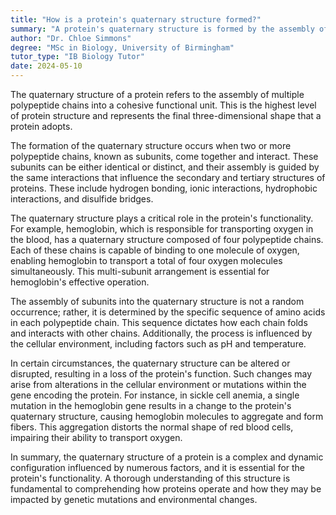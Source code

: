 ```yaml
---
title: "How is a protein's quaternary structure formed?"
summary: "A protein's quaternary structure is formed by the assembly of multiple polypeptide chains into a single functional unit."
author: "Dr. Chloe Simmons"
degree: "MSc in Biology, University of Birmingham"
tutor_type: "IB Biology Tutor"
date: 2024-05-10
---
```


The quaternary structure of a protein refers to the assembly of multiple polypeptide chains into a cohesive functional unit. This is the highest level of protein structure and represents the final three-dimensional shape that a protein adopts.

The formation of the quaternary structure occurs when two or more polypeptide chains, known as subunits, come together and interact. These subunits can be either identical or distinct, and their assembly is guided by the same interactions that influence the secondary and tertiary structures of proteins. These include hydrogen bonding, ionic interactions, hydrophobic interactions, and disulfide bridges.

The quaternary structure plays a critical role in the protein's functionality. For example, hemoglobin, which is responsible for transporting oxygen in the blood, has a quaternary structure composed of four polypeptide chains. Each of these chains is capable of binding to one molecule of oxygen, enabling hemoglobin to transport a total of four oxygen molecules simultaneously. This multi-subunit arrangement is essential for hemoglobin's effective operation.

The assembly of subunits into the quaternary structure is not a random occurrence; rather, it is determined by the specific sequence of amino acids in each polypeptide chain. This sequence dictates how each chain folds and interacts with other chains. Additionally, the process is influenced by the cellular environment, including factors such as pH and temperature.

In certain circumstances, the quaternary structure can be altered or disrupted, resulting in a loss of the protein's function. Such changes may arise from alterations in the cellular environment or mutations within the gene encoding the protein. For instance, in sickle cell anemia, a single mutation in the hemoglobin gene results in a change to the protein's quaternary structure, causing hemoglobin molecules to aggregate and form fibers. This aggregation distorts the normal shape of red blood cells, impairing their ability to transport oxygen.

In summary, the quaternary structure of a protein is a complex and dynamic configuration influenced by numerous factors, and it is essential for the protein's functionality. A thorough understanding of this structure is fundamental to comprehending how proteins operate and how they may be impacted by genetic mutations and environmental changes.
    